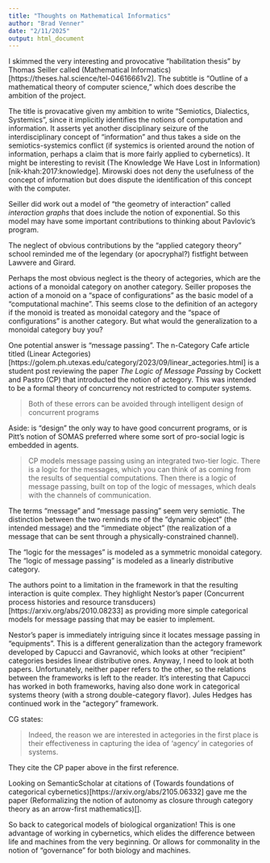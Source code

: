 ```yaml
---
title: "Thoughts on Mathematical Informatics"
author: "Brad Venner"
date: "2/11/2025"
output: html_document
---
```


I skimmed the very interesting and provocative "habilitation thesis" by Thomas Seiller called (Mathematical Informatics)[https://theses.hal.science/tel-04616661v2]. The subtitle is "Outline of a mathematical theory of computer science," which does describe the ambition of the project.


The title is provacative given my ambition to write "Semiotics, Dialectics, Systemics", since it implicitly identifies the notions of computation and information. It asserts yet another disciplinary seizure of the interdisciplinary concept of "information" and thus takes a side on the semiotics-systemics conflict (if systemics is oriented around the notion of information, perhaps a claim that is more fairly applied to cybernetics). It might be interesting to revisit (The Knowledge We Have Lost in Information)[nik-khah:2017:knowledge]. Mirowski does not deny the usefulness of the concept of information but does dispute the identification of this concept with the computer.

Seiller did work out a model of "the geometry of interaction" called *interaction graphs* that does include the notion of exponential. So this model may have some important contributions to thinking about Pavlovic's program.

The neglect of obvious contributions by the "applied category theory" school reminded me of the legendary (or apocryphal?) fistfight between Lawvere and Girard. 

Perhaps the most obvious neglect is the theory of actegories, which are the actions of a monoidal category on another category. Seiller proposes the action of a monoid on a "space of configurations" as the basic model of a "computational machine". This seems close to the definition of an actegory if the monoid is treated as monoidal category and the "space of configurations" is another category. But what would the generalization to a monoidal category buy you?

One potential answer is "message passing". The n-Category Cafe article titled (Linear Actegories)[https://golem.ph.utexas.edu/category/2023/09/linear_actegories.html] is a student post reviewing the paper *The Logic of Message Passing* by Cockett and Pastro (CP) that introducted the notion of actegory. This was intended to be a formal theory of concurrency not restricted to computer systems.

> Both of these errors can be avoided through intelligent design of concurrent programs

Aside: is "design" the only way to have good concurrent programs, or is Pitt's notion of SOMAS preferred where some sort of pro-social logic is embedded in agents.

> CP models message passing using an integrated two-tier logic. There is a logic for the messages, which you can think of as coming from the results of sequential computations. Then there is a logic of message passing, built on top of the logic of messages, which deals with the channels of communication.

The terms "message" and "message passing" seem very semiotic. The distinction between the two reminds me of the "dynamic object" (the intended message) and the "immediate object" (the realization of a message that can be sent through a physically-constrained channel).

The "logic for the messages" is modeled as a symmetric monoidal category. The "logic of message passing" is modeled as a linearly distributive category.

The authors point to a limitation in the framework in that the resulting interaction is quite complex. They highlight Nestor's paper (Concurrent process histories and resource transducers)[https://arxiv.org/abs/2010.08233] as providing more simple categorical models for message passing that may be easier to implement.

Nestor's paper is immediately intriguing since it locates message passing in "equipments". This is a different generalization than the actegory framework developed by Capucci and Gavranović, which looks at other "recipient" categories besides linear distributive ones. Anyway, I need to look at both papers. Unfortunately, neither paper refers to the other, so the relations between the frameworks is left to the reader. It's interesting that Capucci has worked in both frameworks, having also done work in categorical systems theory (with a strong double-category flavor). Jules Hedges has continued work in the "actegory" framework.

CG states:

> Indeed, the reason we are interested in actegories in the first place is their effectiveness in capturing the idea of ‘agency’ in categories of systems.

They cite the CP paper above in the first reference. 

Looking on SemanticScholar at citations of (Towards foundations of categorical cybernetics)[https://arxiv.org/abs/2105.06332] gave me the paper (Reformalizing the notion of autonomy as closure through category theory as an arrow-first mathematics)[]. 

So back to categorical models of biological organization! This is one advantage of working in cybernetics, which elides the difference between life and machines from the very beginning. Or allows for commonality in the notion of "governance" for both biology and machines.